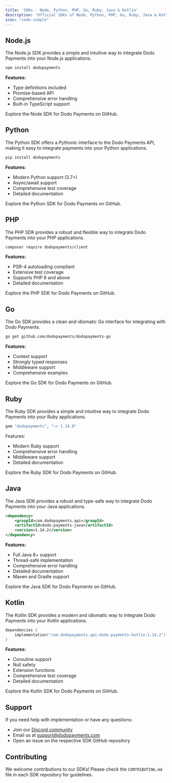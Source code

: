 ```yaml
---
title: 'SDKs - Node, Python, PHP, Go, Ruby, Java & Kotlin'
description: 'Official SDKs of Node, Python, PHP, Go, Ruby, Java & Kotlin for integrating Dodo Payments'
icon: "code-simple"
---
```

## Node.js

The Node.js SDK provides a simple and intuitive way to integrate Dodo Payments into your Node.js applications.

```bash
npm install dodopayments
```

**Features:**
- Type definitions included
- Promise-based API
- Comprehensive error handling
- Built-in TypeScript support

<Card
    title="View Node SDK on GitHub →"
    icon="github"
    horizontal="true"
    href="https://github.com/dodopayments/dodopayments-node"> Explore the Node SDK for Dodo Payments on GitHub. </Card>

## Python

The Python SDK offers a Pythonic interface to the Dodo Payments API, making it easy to integrate payments into your Python applications.

```bash
pip install dodopayments
```

**Features:**
- Modern Python support (3.7+)
- Async/await support
- Comprehensive test coverage
- Detailed documentation

<Card
    title="View Python SDK on GitHub →"
    icon="github"
    horizontal="true"
    href="https://github.com/dodopayments/dodopayments-python"> Explore the Python SDK for Dodo Payments on GitHub. </Card>

## PHP

The PHP SDK provides a robust and flexible way to integrate Dodo Payments into your PHP applications.

```bash
composer require dodopayments/client
```

**Features:**
- PSR-4 autoloading compliant
- Extensive test coverage
- Supports PHP 8 and above
- Detailed documentation

<Card
    title="View PHP SDK on GitHub →"
    icon="github"
    horizontal="true"
    href="https://github.com/dodopayments/dodopayments-php"> Explore the PHP SDK for Dodo Payments on GitHub. </Card>

## Go

The Go SDK provides a clean and idiomatic Go interface for integrating with Dodo Payments.

```bash
go get github.com/dodopayments/dodopayments-go
```

**Features:**
- Context support
- Strongly typed responses
- Middleware support
- Comprehensive examples

<Card
    title="View Go SDK on GitHub →"
    icon="github"
    horizontal="true"
    href="https://github.com/dodopayments/dodopayments-go"> Explore the Go SDK for Dodo Payments on GitHub. </Card>

## Ruby

The Ruby SDK provides a simple and intuitive way to integrate Dodo Payments into your Ruby applications.

```bash
gem "dodopayments", "~> 1.14.0"
```

Features:

- Modern Ruby support
- Comprehensive error handling
- Middleware support
- Detailed documentation

<Card title="View Ruby SDK on GitHub →" icon="github" horizontal="true" href="https://github.com/dodopayments/dodopayments-ruby"> Explore the Ruby SDK for Dodo Payments on GitHub. </Card>

## Java

The Java SDK provides a robust and type-safe way to integrate Dodo Payments into your Java applications.

```xml
<dependency>
    <groupId>com.dodopayments.api</groupId>
    <artifactId>dodo-payments-java</artifactId>
    <version>1.14.2</version>
</dependency>
```

**Features:**
- Full Java 8+ support
- Thread-safe implementation
- Comprehensive error handling
- Detailed documentation
- Maven and Gradle support

<Card
    title="View Java SDK on GitHub →"
    icon="github"
    horizontal="true"
    href="https://github.com/dodopayments/dodopayments-java"> Explore the Java SDK for Dodo Payments on GitHub. </Card>

## Kotlin

The Kotlin SDK provides a modern and idiomatic way to integrate Dodo Payments into your Kotlin applications.

```kotlin
dependencies {
    implementation("com.dodopayments.api:dodo-payments-kotlin:1.14.2")
}
```

**Features:**
- Coroutine support
- Null safety
- Extension functions
- Comprehensive test coverage
- Detailed documentation

<Card
    title="View Kotlin SDK on GitHub →"
    icon="github"
    horizontal="true"
    href="https://github.com/dodopayments/dodopayments-kotlin"> Explore the Kotlin SDK for Dodo Payments on GitHub. </Card>

## Support

If you need help with implementation or have any questions:

- Join our [Discord community](https://discord.gg/bYqAp4ayYh)
- Email us at support@dodopayments.com
- Open an issue on the respective SDK GitHub repository

## Contributing

We welcome contributions to our SDKs! Please check the `CONTRIBUTING.md` file in each SDK repository for guidelines.